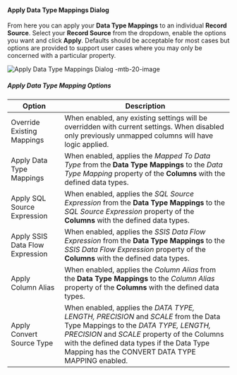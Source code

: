 #### Apply Data Type Mappings Dialog

From here you can apply your **Data Type Mappings** to an individual **Record Source**.  Select your **Record Source** from the dropdown, enable the options you want and click **Apply**.  Defaults should be acceptable for most cases but options are provided to support user cases where you may only be concerned with a particular property.

![Apply Data Type Mappings Dialog -mtb-20-image](/img/bimlflex/bimlflex-app-dialog-apply-data-type-mappings.png "Apply Data Type Mappings Dialog")

##### Apply Data Type Mapping Options

| Option                          | Description |
| ------------------------------- | ----------- |
| Override Existing Mappings      | When enabled, any existing settings will be overridden with current settings.  When disabled only previously unmapped columns will have logic applied. |
| Apply Data Type Mappings        | When enabled, applies the *Mapped To Data Type* from the **Data Type Mappings** to the *Data Type Mapping* property of the **Columns** with the defined data types. |
| Apply SQL Source Expression     | When enabled, applies the *SQL Source Expression* from the **Data Type Mappings** to the *SQL Source Expression* property of the **Columns** with the defined data types. |
| Apply SSIS Data Flow Expression | When enabled, applies the *SSIS Data Flow Expression* from the **Data Type Mappings** to the *SSIS Data Flow Expression* property of the **Columns** with the defined data types. |
| Apply Column Alias              | When enabled, applies the *Column Alias* from the **Data Type Mappings** to the *Column Alias* property of the **Columns** with the defined data types. |
| Apply Convert Source Type       | When enabled, applies the *DATA TYPE, LENGTH, PRECISION* and *SCALE* from the Data Type Mappings to the *DATA TYPE, LENGTH, PRECISION* and *SCALE* property of the Columns with the defined data types if the Data Type Mapping has the CONVERT DATA TYPE MAPPING enabled. |
